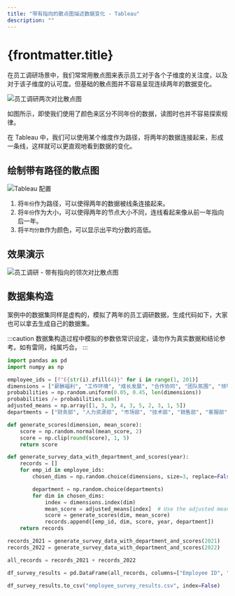 ```yaml
---
title: "带有指向的散点图描述数据变化 - Tableau"
description: ""
---
```


# {frontmatter.title}

在员工调研场景中，我们常常用散点图来表示员工对于各个子维度的关注度，以及对于该子维度的认可度。但基础的散点图并不容易呈现连续两年的数据变化。

![员工调研两次对比散点图](/data-analysis-assets/visualization/employee-survey-scatter.webp)

如图所示，即使我们使用了颜色来区分不同年份的数据，读图时也并不容易探索规律。

在 Tableau 中，我们可以使用某个维度作为路径，将两年的数据连接起来，形成一条线，这样就可以更直观地看到数据的变化。

## 绘制带有路径的散点图

![Tableau 配置](/data-analysis-assets/visualization/tableau-scatter-path-settings.webp)


1. 将`年份`作为路径，可以使得两年的数据被线条连接起来。
2. 将`年份`作为大小，可以使得两年的节点大小不同，连线看起来像从前一年指向后一年。
3. 将`平均分数`作为颜色，可以显示出平均分数的高低。


## 效果演示

![员工调研 - 带有指向的领次对比散点图](/data-analysis-assets/visualization/employee-survey-scatter-path.webp)

## 数据集构造

案例中的数据集同样是虚构的，模拟了两年的员工调研数据，生成代码如下，大家也可以拿去生成自己的数据集。

:::caution
数据集构造过程中模拟的参数依常识设定，请勿作为真实数据和结论参考。如有雷同，纯属巧合。
:::

```python
import pandas as pd
import numpy as np

employee_ids = [f"E{str(i).zfill(4)}" for i in range(1, 201)]
dimensions = ["薪酬福利", "工作环境", "成长发展", "合作协同", "团队氛围", "领导能力", "工作压力", "公司品牌", "工作内容", "多元包容"]
probabilities = np.random.uniform(0.05, 0.45, len(dimensions))
probabilities /= probabilities.sum()
adjusted_means = np.array([1, 3, 3, 4, 3, 5, 2, 3, 1, 5])
departments = ["财务部", "人力资源部", "市场部", "技术部", "销售部", "客服部", "研发部", "行政部"]

def generate_scores(dimension, mean_score):
    score = np.random.normal(mean_score, 2)
    score = np.clip(round(score), 1, 5)
    return score

def generate_survey_data_with_department_and_scores(year):
    records = []
    for emp_id in employee_ids:
        chosen_dims = np.random.choice(dimensions, size=3, replace=False, p=probabilities)

        department = np.random.choice(departments)
        for dim in chosen_dims:
            index = dimensions.index(dim)
            mean_score = adjusted_means[index]  # Use the adjusted mean for this dimension
            score = generate_scores(dim, mean_score)
            records.append([emp_id, dim, score, year, department])
    return records

records_2021 = generate_survey_data_with_department_and_scores(2021)
records_2022 = generate_survey_data_with_department_and_scores(2022)

all_records = records_2021 + records_2022

df_survey_results = pd.DataFrame(all_records, columns=["Employee ID", "Dimension", "Score", "Year", "Department"])

df_survey_results.to_csv("employee_survey_results.csv", index=False)
```
